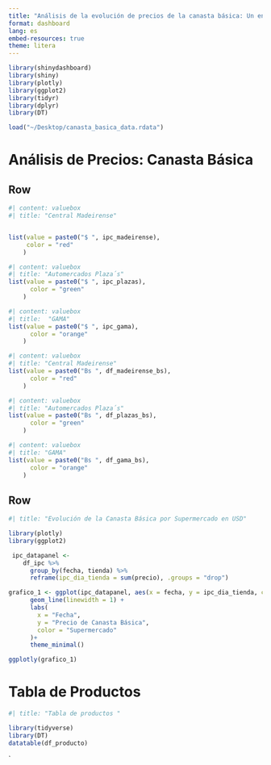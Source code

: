 ```yaml
---
title: "Análisis de la evolución de precios de la canasta básica: Un enfoque comparativo entre supermercados"
format: dashboard
lang: es
embed-resources: true
theme: litera
---
```


```r
library(shinydashboard)
library(shiny)
library(plotly)
library(ggplot2)
library(tidyr)
library(dplyr)
library(DT)

```

```r
load("~/Desktop/canasta_basica_data.rdata")
```

# Análisis de Precios: Canasta Básica

## Row {height="25%"}

```r
#| content: valuebox
#| title: "Central Madeirense"


list(value = paste0("$ ", ipc_madeirense),
     color = "red"
    )
```

```r
#| content: valuebox
#| title: "Automercados Plaza´s"
list(value = paste0("$ ", ipc_plazas),
      color = "green"
    )
```

```r
#| content: valuebox
#| title:  "GAMA"
list(value = paste0("$ ", ipc_gama),
      color = "orange"
    )
```

```r
#| content: valuebox
#| title: "Central Madeirense"
list(value = paste0("Bs ", df_madeirense_bs),
      color = "red"
    )
```

```r
#| content: valuebox
#| title: "Automercados Plaza´s"
list(value = paste0("Bs ", df_plazas_bs),
      color = "green"
    )
```

```r
#| content: valuebox
#| title: "GAMA"
list(value = paste0("Bs ", df_gama_bs),
      color = "orange"
    )
```

## Row {height="40%"}

```r
#| title: "Evolución de la Canasta Básica por Supermercado en USD"

library(plotly)
library(ggplot2)

 ipc_datapanel <-
    df_ipc %>%
      group_by(fecha, tienda) %>%
      reframe(ipc_dia_tienda = sum(precio), .groups = "drop")

grafico_1 <- ggplot(ipc_datapanel, aes(x = fecha, y = ipc_dia_tienda, color = tienda)) +
      geom_line(linewidth = 1) +
      labs(
        x = "Fecha",
        y = "Precio de Canasta Básica",
        color = "Supermercado"
      )+
      theme_minimal()

ggplotly(grafico_1)
```



# Tabla de Productos

```r
#| title: "Tabla de productos "

library(tidyverse)
library(DT)
datatable(df_producto)

```

\`
